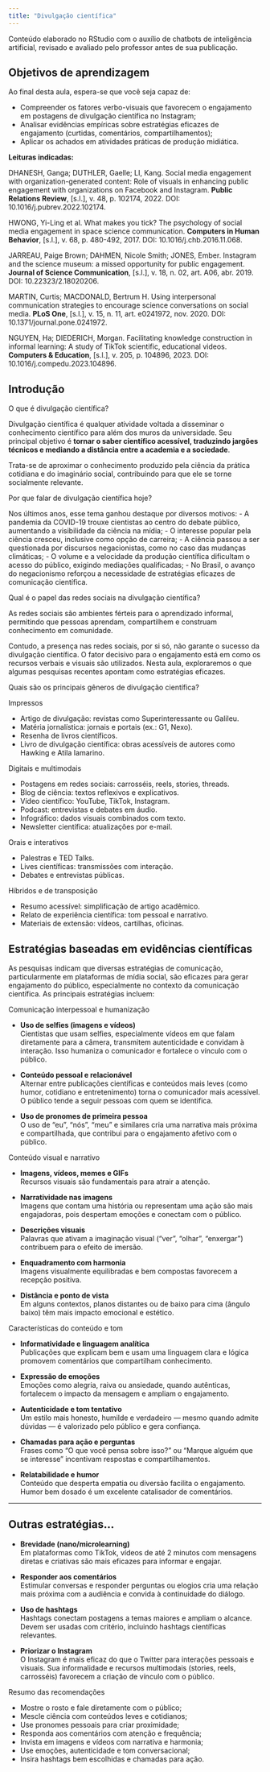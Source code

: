 ```yaml
---
title: "Divulgação científica"
---
```


::: nota-secundaria
Conteúdo elaborado no RStudio com o auxílio de chatbots de inteligência artificial, revisado e avaliado pelo professor antes de sua publicação.
:::

## Objetivos de aprendizagem

Ao final desta aula, espera-se que você seja capaz de:

-   Compreender os fatores verbo-visuais que favorecem o engajamento em postagens de divulgação científica no Instagram;
-   Analisar evidências empíricas sobre estratégias eficazes de engajamento (curtidas, comentários, compartilhamentos);
-   Aplicar os achados em atividades práticas de produção midiática.

::: leitura
**Leituras indicadas:**\

DHANESH, Ganga; DUTHLER, Gaelle; LI, Kang. Social media engagement with organization-generated content: Role of visuals in enhancing public engagement with organizations on Facebook and Instagram. **Public Relations Review**, \[s.l.\], v. 48, p. 102174, 2022. DOI: 10.1016/j.pubrev.2022.102174.

HWONG, Yi-Ling et al. What makes you tick? The psychology of social media engagement in space science communication. **Computers in Human Behavior**, \[s.l.\], v. 68, p. 480-492, 2017. DOI: 10.1016/j.chb.2016.11.068.

JARREAU, Paige Brown; DAHMEN, Nicole Smith; JONES, Ember. Instagram and the science museum: a missed opportunity for public engagement. **Journal of Science Communication**, \[s.l.\], v. 18, n. 02, art. A06, abr. 2019. DOI: 10.22323/2.18020206.

MARTIN, Curtis; MACDONALD, Bertrum H. Using interpersonal communication strategies to encourage science conversations on social media. **PLoS One**, \[s.l.\], v. 15, n. 11, art. e0241972, nov. 2020. DOI: 10.1371/journal.pone.0241972.

NGUYEN, Ha; DIEDERICH, Morgan. Facilitating knowledge construction in informal learning: A study of TikTok scientific, educational videos. **Computers & Education**, \[s.l.\], v. 205, p. 104896, 2023. DOI: 10.1016/j.compedu.2023.104896.
:::

## Introdução

::: subtitulo-nao-numerado
O que é divulgação científica?
:::

Divulgação científica é qualquer atividade voltada a disseminar o conhecimento científico para além dos muros da universidade. Seu principal objetivo é **tornar o saber científico acessível, traduzindo jargões técnicos e mediando a distância entre a academia e a sociedade**.

Trata-se de aproximar o conhecimento produzido pela ciência da prática cotidiana e do imaginário social, contribuindo para que ele se torne socialmente relevante.

::: subtitulo-nao-numerado
Por que falar de divulgação científica hoje?
:::

Nos últimos anos, esse tema ganhou destaque por diversos motivos: - A pandemia da COVID-19 trouxe cientistas ao centro do debate público, aumentando a visibilidade da ciência na mídia; - O interesse popular pela ciência cresceu, inclusive como opção de carreira; - A ciência passou a ser questionada por discursos negacionistas, como no caso das mudanças climáticas; - O volume e a velocidade da produção científica dificultam o acesso do público, exigindo mediações qualificadas; - No Brasil, o avanço do negacionismo reforçou a necessidade de estratégias eficazes de comunicação científica.

::: subtitulo-nao-numerado
Qual é o papel das redes sociais na divulgação científica?
:::

As redes sociais são ambientes férteis para o aprendizado informal, permitindo que pessoas aprendam, compartilhem e construam conhecimento em comunidade.

Contudo, a presença nas redes sociais, por si só, não garante o sucesso da divulgação científica. O fator decisivo para o engajamento está em como os recursos verbais e visuais são utilizados. Nesta aula, exploraremos o que algumas pesquisas recentes apontam como estratégias eficazes.

::: subtitulo-nao-numerado
Quais são os principais gêneros de divulgação científica?
:::

::: subsubtitulo-nao-numerado
Impressos
:::

-   Artigo de divulgação: revistas como Superinteressante ou Galileu.
-   Matéria jornalística: jornais e portais (ex.: G1, Nexo).
-   Resenha de livros científicos.
-   Livro de divulgação científica: obras acessíveis de autores como Hawking e Atila Iamarino.

::: subsubtitulo-nao-numerado
Digitais e multimodais
:::

-   Postagens em redes sociais: carrosséis, reels, stories, threads.
-   Blog de ciência: textos reflexivos e explicativos.
-   Vídeo científico: YouTube, TikTok, Instagram.
-   Podcast: entrevistas e debates em áudio.
-   Infográfico: dados visuais combinados com texto.
-   Newsletter científica: atualizações por e-mail.

::: subsubtitulo-nao-numerado
Orais e interativos
:::

-   Palestras e TED Talks.
-   Lives científicas: transmissões com interação.
-   Debates e entrevistas públicas.

::: subsubtitulo-nao-numerado
Híbridos e de transposição
:::

-   Resumo acessível: simplificação de artigo acadêmico.
-   Relato de experiência científica: tom pessoal e narrativo.
-   Materiais de extensão: vídeos, cartilhas, oficinas.

## Estratégias baseadas em evidências científicas

As pesquisas indicam que diversas estratégias de comunicação, particularmente em plataformas de mídia social, são eficazes para gerar engajamento do público, especialmente no contexto da comunicação científica. As principais estratégias incluem:

::: subtitulo-nao-numerado
Comunicação interpessoal e humanização
:::

-   **Uso de selfies (imagens e vídeos)**\
    Cientistas que usam selfies, especialmente vídeos em que falam diretamente para a câmera, transmitem autenticidade e convidam à interação. Isso humaniza o comunicador e fortalece o vínculo com o público.

::: {.img-central}
<blockquote class="instagram-media" data-instgrm-permalink="https://www.instagram.com/reel/DKzQCSNvPPR/?utm_source=ig_web_copy_link" data-instgrm-version="14">
</blockquote>
<script async src="//www.instagram.com/embed.js"></script>
:::

-   **Conteúdo pessoal e relacionável**\
    Alternar entre publicações científicas e conteúdos mais leves (como humor, cotidiano e entretenimento) torna o comunicador mais acessível. O público tende a seguir pessoas com quem se identifica.

::: {.img-central}
<blockquote class="instagram-media" data-instgrm-permalink="https://www.instagram.com/reel/DKSq1ChpV3c/?igsh=ZjIwYWY4YWVwMHQx" data-instgrm-version="14">
</blockquote>
<script async src="//www.instagram.com/embed.js"></script>
:::

-   **Uso de pronomes de primeira pessoa**\
    O uso de “eu”, “nós”, “meu” e similares cria uma narrativa mais próxima e compartilhada, que contribui para o engajamento afetivo com o público.
    
::: {.img-central}
<blockquote class="instagram-media" data-instgrm-permalink="https://www.instagram.com/p/DDAv1c4Bwl1/?igsh=Y29maTVkbG5yOXd4" data-instgrm-version="14">
</blockquote>
<script async src="//www.instagram.com/embed.js"></script>
:::

::: subtitulo-nao-numerado
Conteúdo visual e narrativo
:::

-   **Imagens, vídeos, memes e GIFs**\
    Recursos visuais são fundamentais para atrair a atenção.
    
::: {.img-central}
<blockquote class="instagram-media" data-instgrm-permalink="https://www.instagram.com/p/C6dr_gBrJL2/?igsh=bzVucXdwY2ZmaHBt" data-instgrm-version="14">
</blockquote>
<script async src="//www.instagram.com/embed.js"></script>
:::

-   **Narratividade nas imagens**\
    Imagens que contam uma história ou representam uma ação são mais engajadoras, pois despertam emoções e conectam com o público.
    
::: {.img-central}
<blockquote class="instagram-media" data-instgrm-permalink="https://www.instagram.com/reel/Chas1PdFFEk/?igsh=enJobW9saGttbTlx" data-instgrm-version="14">
</blockquote>
<script async src="//www.instagram.com/embed.js"></script>
:::

-   **Descrições visuais**\
    Palavras que ativam a imaginação visual (“ver”, “olhar”, “enxergar”) contribuem para o efeito de imersão.
    
::: {.img-central}
<blockquote class="instagram-media" data-instgrm-permalink="https://www.instagram.com/reel/DKJ_RK1OYNk/?utm_source=ig_web_copy_link&igsh=MzRlODBiNWFlZA==" data-instgrm-version="14">
</blockquote>
<script async src="//www.instagram.com/embed.js"></script>
:::

-   **Enquadramento com harmonia**\
    Imagens visualmente equilibradas e bem compostas favorecem a recepção positiva.
    
::: {.img-central}
<blockquote class="instagram-media" data-instgrm-permalink="https://www.instagram.com/p/DLNFecWOrJW/?igsh=MWR6ajF5Znd4enZpZg==" data-instgrm-version="14">
</blockquote>
<script async src="//www.instagram.com/embed.js"></script>
:::

-   **Distância e ponto de vista**\
    Em alguns contextos, planos distantes ou de baixo para cima (ângulo baixo) têm mais impacto emocional e estético.
    
::: {.img-central}
<blockquote class="instagram-media" data-instgrm-permalink="https://www.instagram.com/reel/C_9JzeDv-sg/?igsh=MXVkdGpubGVoeHM5YQ==" data-instgrm-version="14">
</blockquote>
<script async src="//www.instagram.com/embed.js"></script>
:::

::: subtitulo-nao-numerado
Características do conteúdo e tom
:::

-   **Informatividade e linguagem analítica**\
    Publicações que explicam bem e usam uma linguagem clara e lógica promovem comentários que compartilham conhecimento.
    
::: {.img-central}
<blockquote class="instagram-media" data-instgrm-permalink="https://www.instagram.com/reel/DKUjijLRgPT/?igsh=MXZjMXI1bDYza2hxeg==" data-instgrm-version="14">
</blockquote>
<script async src="//www.instagram.com/embed.js"></script>
:::

-   **Expressão de emoções**\
    Emoções como alegria, raiva ou ansiedade, quando autênticas, fortalecem o impacto da mensagem e ampliam o engajamento.
    
::: {.img-central}
<blockquote class="instagram-media" data-instgrm-permalink="https://www.instagram.com/reel/Cq1Hr7XLYBU/?igsh=bG9qOXNoYWRrdDV0" data-instgrm-version="14">
</blockquote>
<script async src="//www.instagram.com/embed.js"></script>
:::

-   **Autenticidade e tom tentativo**\
    Um estilo mais honesto, humilde e verdadeiro — mesmo quando admite dúvidas — é valorizado pelo público e gera confiança.
    
::: {.img-central}
<blockquote class="instagram-media" data-instgrm-permalink="https://www.instagram.com/reel/C_A06mAM81c/?igsh=MTh5aHo1aDFrOW9hMw==" data-instgrm-version="14">
</blockquote>
<script async src="//www.instagram.com/embed.js"></script>
:::
  
-   **Chamadas para ação e perguntas**\
    Frases como “O que você pensa sobre isso?” ou “Marque alguém que se interesse” incentivam respostas e compartilhamentos.
    
::: {.img-central}
<blockquote class="instagram-media" data-instgrm-permalink="https://www.instagram.com/reel/DKAxgDcsMTc/?igsh=Y2hxd2s1OXdkdnBw" data-instgrm-version="14">
</blockquote>
<script async src="//www.instagram.com/embed.js"></script>
:::

-   **Relatabilidade e humor**\
    Conteúdo que desperta empatia ou diversão facilita o engajamento. Humor bem dosado é um excelente catalisador de comentários.

::: {.img-central}
<blockquote class="instagram-media" data-instgrm-permalink="https://www.instagram.com/p/DKzWROouS3_/?igsh=MWNxMzc5cHF3c3Z2aQ==" data-instgrm-version="14">
</blockquote>
<script async src="//www.instagram.com/embed.js"></script>
:::

---

## Outras estratégias...

-   **Brevidade (nano/microlearning)**\
    Em plataformas como TikTok, vídeos de até 2 minutos com mensagens diretas e criativas são mais eficazes para informar e engajar.
    
-   **Responder aos comentários**\
    Estimular conversas e responder perguntas ou elogios cria uma relação mais próxima com a audiência e convida à continuidade do diálogo.
    
-   **Uso de hashtags**\
    Hashtags conectam postagens a temas maiores e ampliam o alcance. Devem ser usadas com critério, incluindo hashtags científicas relevantes.

-   **Priorizar o Instagram**\
    O Instagram é mais eficaz do que o Twitter para interações pessoais e visuais. Sua informalidade e recursos multimodais (stories, reels, carrosséis) favorecem a criação de vínculo com o público.

::: subtitulo-nao-numerado
Resumo das recomendações
:::

-   Mostre o rosto e fale diretamente com o público;\
-   Mescle ciência com conteúdos leves e cotidianos;\
-   Use pronomes pessoais para criar proximidade;\
-   Responda aos comentários com atenção e frequência;\
-   Invista em imagens e vídeos com narrativa e harmonia;\
-   Use emoções, autenticidade e tom conversacional;\
-   Insira hashtags bem escolhidas e chamadas para ação.
